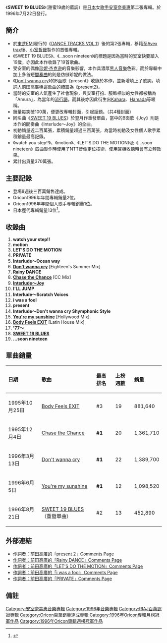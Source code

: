 {{Infobox Album 
| Name        = SWEET 19 BLUES<br /><small>-{甜蜜19歲的藍調}-</small>
| Cover       = SWEET_19_BLUES.JPG
| Type        = 錄音室專輯
| Artist      = [[安室奈美惠|安室奈美惠]]
| Released    = 1996年7月22日
| Recorded    = 
| Genre       = [[J-POP|J-POP]]
| Length      = 66分53秒
| Label       = [[avex_trax|avex trax]]
| Producer    = [[小室哲哉|TETSUYA KOMURO]]
| Chart position = * 週間最高排行第1位（兩週連續、[[Oricon公信榜|Oricon]]）
*1996年8月度月間順位1位（Oricon）
*1996年度年間順位2位（Oricon）
| Certification  = * 三百萬唱片（[[日本唱片協會|日本唱片協會]]）
| Last album  = [[DANCE_TRACKS_VOL.1|DANCE TRACKS VOL.1]] <br/>（1995年）
| This album  = '''SWEET 19 BLUES'''<br />（1996年）
| Next album =  [[Concentration_20|Concentration 20]]<br />（1997年）
| Misc = 
{{Singles
 | Name = SWEET 19 BLUES
 | Type = 錄音室專輯
 | single 1 = [[Body_Feels_EXIT|Body Feels EXIT]]
 | single 1 date = 1995年10月25日
 | single 2 = [[Chase_the_Chance|Chase the Chance]]
 | single 2 date = 1995年12月4日
 | single 3 = [[Don't_wanna_cry|Don't wanna cry]]
 | single 3 date = 1996年3月13日
 | single 4 = [[You're_my_sunshine|You're my sunshine]]
 | single 4 date = 1996年6月5日
 | single 5 = [[SWEET_19_BLUES_(單曲)|SWEET 19 BLUES]]
 | single 5 date = 1996年8月21日
}}
}}

《'''SWEET 19 BLUES'''》（甜蜜19歲的藍調）是[[日本|日本]]女[[歌手|歌手]][[安室奈美惠|安室奈美惠]]第二張專輯。於1996年7月22日發行。

==簡介==
*於[[東芝EMI|東芝EMI]]發行的《[[DANCE_TRACKS_VOL.1|DANCE TRACKS VOL.1]]》後的第2張專輯，移籍至[[Avex_trax|Avex trax]]後、[[小室哲哉|小室哲哉]]製作的首張專輯。
*《SWEET 19 BLUES》、《...soon nineteen》的標題是因為當時的安室快要踏入19歲，亦因此本作收錄了19首歌曲。
*受安室的偶像[[珍妮·杰克逊|珍妮·杰克逊]]的音樂影響，本作具濃厚[[非裔美國人音樂|黑人音樂]]色彩。而於專輯中加上多首短[[間奏曲|間奏曲]]的則是仿傚珍妮的做法。
*《[[Don't_wanna_cry|Don't wanna cry]]》的B面歌《present》收錄於本作，並新增填上了歌詞。填詞人前田高廣稱這歌曲的續篇為《present2》。
*當時的安室的人氣產生了社會現象，與安室打扮、服飾相似的女性都被稱為「Amura」，為當年的[[流行語|流行語]]。而其後亦因此衍生出[[華原朋美|Kahara]]、[[濱田雅功|Hamada]]等暱稱。
*銷量每突破100萬，便更改專輯封面，引起話題。（共4種封面）
*同名曲《[[SWEET_19_BLUES_(單曲)|SWEET 19 BLUES]]》於翌月作重發單曲，當中的B面歌《Joy》則是本作的間奏曲《Interlude～Joy》的全曲。
*初動銷量近二百萬張，累積銷量超過三百萬張，為當時初動及女性個人歌手累積銷量最高記錄。
*《watch you step!!》、《motion》、《LET'S DO THE MOTION》及《...soon nineteen》四曲製作時使用了NTT音像定位技術，使用耳機收聽時會有立體效果。
*累計出貨量370萬張。

==主要記錄==
*登場8週後三百萬銷售達成。
*Oricon1996年年間專輯銷量2位。
*Oricon1996年年間個人歌手專輯銷量1位。
*日本歷代專輯銷量13位<ref>{{Cite web |url=http://www.musictvprogram.com/corner-ranking-album.html |title=存档副本 |access-date=2012-01-21 |archive-url=https://web.archive.org/web/20120103001458/http://www.musictvprogram.com/corner-ranking-album.html |archive-date=2012-01-03 |dead-url=yes }}</ref>。

== 收錄曲 ==
# '''watch your step!!'''
# '''motion'''
# '''LET'S DO THE MOTION'''
# '''PRIVATE'''
# '''Interlude～Ocean way'''
# '''[[Don't_wanna_cry|Don't wanna cry]]''' [Eighteen's Summer Mix]
# '''Rainy DANCE'''
# '''[[Chase_the_Chance|Chase the Chance]]''' [CC Mix]
# '''[[SWEET_19_BLUES_(單曲)|Interlude～Joy]]'''
# '''I'LL JUMP'''
# '''Interlude～Scratch Voices'''
# '''i was a fool'''
# '''present'''
# '''Interlude～Don't wanna cry Shymphonic Style'''
# '''[[You're_my_sunshine|You're my sunshine]]''' [Hollywood Mix]
# '''[[Body_Feels_EXIT|Body Feels EXIT]]''' [Latin House Mix]
# ''''77～'''
# '''[[SWEET_19_BLUES_(單曲)|SWEET 19 BLUES]]'''
# '''...soon nineteen'''

==單曲銷量==
{| class="wikitable"
!align="left"|日期
!align="left"|歌曲
!align="left"|最高排名
!align="left"|上榜週數
!align="left"|銷量
|-
|align="left"|1995年10月25日
|align="left"|[[Body_Feels_EXIT|Body Feels EXIT]]
|align="left"|#3
|align="left"|19
|align="left"|881,640
|-
|align="left"|1995年12月4日
|align="left"|[[Chase_the_Chance|Chase the Chance]]
|align="left"|'''#1'''
|align="left"|20
|align="left"|1,361,710
|-
|align="left"|1996年3月13日
|align="left"|[[Don't_wanna_cry|Don't wanna cry]]
|align="left"|'''#1'''
|align="left"|22
|align="left"|1,389,700
|-
|align="left"|1996年6月5日
|align="left"|[[You're_my_sunshine|You're my sunshine]]
|align="left"|'''#1'''
|align="left"|12
|align="left"|1,098,520
|-
|align="left"|1996年8月21日
|align="left"|[[SWEET_19_BLUES_(單曲)|SWEET 19 BLUES]]（重發單曲）
|align="left"|#2
|align="left"|13
|align="left"|452,890
|}

==外部連結==
*[http://www.sakushiya.com/product/pro_0054.html 作詞者：前田高廣的「present 2」Comments Page]{{Wayback|url=http://www.sakushiya.com/product/pro_0054.html |date=20131218034633 }}
*[http://www.sakushiya.com/product/pro_0070.html 作詞者：前田高廣的「Rainy DANCE」Comments Page]{{Wayback|url=http://www.sakushiya.com/product/pro_0070.html |date=20120204181018 }}
*[http://www.sakushiya.com/product/pro_0131.html 作詞者：前田高廣的「LET'S DO THE MOTION」Comments Page]{{Wayback|url=http://www.sakushiya.com/product/pro_0131.html |date=20120204181104 }}
*[http://www.sakushiya.com/product/pro_0147.html 作詞者：前田高廣的「i was a fool」Comments Page]{{Wayback|url=http://www.sakushiya.com/product/pro_0147.html |date=20120204181115 }}
*[http://www.sakushiya.com/product/pro_0212.html 作詞者：前田高廣的「PRIVATE」Comments Page]{{Wayback|url=http://www.sakushiya.com/product/pro_0212.html |date=20120204181033 }}

== 備註 ==
<references />
{{安室奈美惠}}
{{Oricon專輯月榜冠軍 (1990年代後期)|1996年8月}}

[[Category:安室奈美惠音樂專輯|Category:安室奈美惠音樂專輯]]
[[Category:1996年音樂專輯|Category:1996年音樂專輯]]
[[Category:RIAJ百萬認證專輯|Category:RIAJ百萬認證專輯]]
[[Category:Oricon百萬銷量達成專輯|Category:Oricon百萬銷量達成專輯]]
[[Category:1996年Oricon專輯月榜冠軍作品|Category:1996年Oricon專輯月榜冠軍作品]]
[[Category:1996年Oricon專輯週榜冠軍作品|Category:1996年Oricon專輯週榜冠軍作品]]